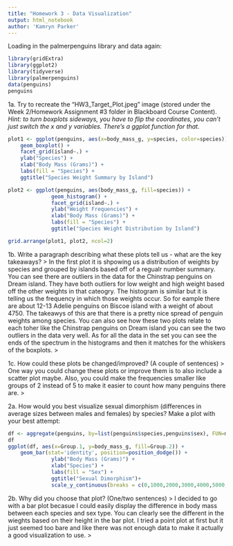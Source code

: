 ```yaml
---
title: "Homework 3 - Data Visualization"
output: html_notebook
author: 'Kamryn Parker'
---
```

Loading in the palmerpenguins library and data again:
```r
library(gridExtra)
library(ggplot2)
library(tidyverse)
library(palmerpenguins)
data(penguins)
penguins
```

1a. Try to recreate the "HW3_Target_Plot.jpeg" image (stored under the Week 2/Homework Assignment #3 folder in Blackboard Course Content). *Hint: to turn boxplots sideways, you have to flip the coordinates, you can't just switch the x and y variables. There's a ggplot function for that.*
```r
plot1 <- ggplot(penguins, aes(x=body_mass_g, y=species, color=species)) + 
    geom_boxplot() +
    facet_grid(island~.) +
    ylab("Species") +
    xlab("Body Mass (Grams)") +
    labs(fill = "Species") +
    ggtitle("Species Weight Summary by Island")

plot2 <- ggplot(penguins, aes(body_mass_g, fill=species)) + 
              geom_histogram() + 
              facet_grid(island~.) +
              ylab("Weight Frequencies") +
              xlab("Body Mass (Grams)") +
              labs(fill = "Species") +
              ggtitle("Species Weight Distribution by Island")

grid.arrange(plot1, plot2, ncol=2)
```
1b. Write a paragraph describing what these plots tell us - what are the key takeaways?
>
In the first plot it is shpowing us a distribution of weights by species and grouped by islands based off of a regualr number summary. You can see there are outliers in the data for the Chinstrap penguins on Dream island. They have both outliers for low weight and high weight based off the other weights in that cateogry. The histogram is similar but it is telling us the frequency in which those weights occur. So for eample there are about 12-13 Adelie penguins on Biscoe island with a weight of about 4750. The takeawys of this are that there is a pretty nice spread of penguin weights among species. You can also see how these two plots relate to each toher like the Chinstrap penguins on Dream island you can see the two outliers in the data very well. As for all the data in the set you can see the ends of the spectrum in the histograms and then it matches for the whiskers of the boxplots.
>

1c. How could these plots be changed/improved? (A couple of sentences)
>
One way you could change these plots or improve them is to also include a scatter plot maybe. Also, you could make the frequencies smaller like groups of 2 instead of 5 to make it easier to count how many penguins there are. 
>

2a. How would you best visualize sexual dimorphism (differences in average sizes between males and females) by species? Make a plot with your best attempt:
```r
df <- aggregate(penguins, by=list(penguins$species,penguins$sex), FUN=mean,na.rm = TRUE)
df
ggplot(df, aes(x=Group.1, y=body_mass_g, fill=Group.2)) +
    geom_bar(stat='identity', position=position_dodge()) +
              ylab("Body Mass (Grams)") +
              xlab("Species") +
              labs(fill = "Sex") +
              ggtitle("Sexual Dimorphism")+
              scale_y_continuous(breaks = c(0,1000,2000,3000,4000,5000,6000)) 
```
2b. Why did you choose that plot? (One/two sentences)
>
I decided to go with a bar plot becasue I could easily display the difference in body mass between each species and sex type. You can clearly see the different in the wieghts based on their height in the bar plot. I tried a point plot at first but it just seemed too bare and like there was not enough data to make it actually a good visualization to use.
>

